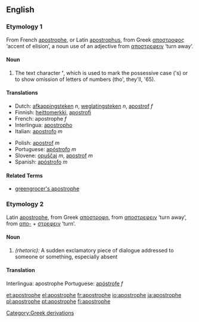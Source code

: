 {{wikipedia}}
==English==
{{rfc}} {{wikipedia}}
===Etymology 1===
From French [[apostrophe#French|apostrophe]], or Latin [[apostrophus]], from Greek [[αποστροφος]] ‘accent of elision’, a noun use of an adjective from [[αποστρεφειν]] ‘turn away’.

====Noun====
{{en-noun|apostrophe|apostrophes}}

# The text character '''’''', which is used to mark the possessive case ('s) or to show omission of letters of numbers (tho', they'll, '65).

====Translations====
{{top}}
*Dutch: [[afkappingsteken]] ''n'', [[weglatingsteken]] ''n'', [[apostrof]] ''f''
*Finnish: [[heittomerkki]], [[apostrofi]]
*French: apostrophe ''f''
*Interlingua: [[apostropho]]
*Italian: [[apostrofo]] ''m''
{{mid}}
*Polish: [[apostrof]] ''m''
*Portuguese: [[apóstrofo]] ''m''
*Slovene: [[opuščaj]] ''m'', [[apostrof]] ''m''
*Spanish: [[apóstrofo]] ''m''
{{bottom}}

====Related Terms====
*[[greengrocer's apostrophe]]

{{punctuation}}

===Etymology 2===
Latin [[apostrophe#Latin|apostrophe]], from Greek [[αποστροφη]], from [[αποστρεφειν]] ‘turn away’, from [[απο-]] + [[στρεφειν]] ‘turn’.

====Noun====
{{en-noun|apostrophe|apostrophes}}
# ''(rhetoric):'' A sudden exclamatory piece of dialogue addressed to someone or something, especially absent

====Translation====
{{top}}
Interlingua: apostrophe
{{mid}}
Portuguese: [[apóstrofe]] ''f''
{{bottom}}

[[Category:Greek derivations]]

[[et:apostrophe]]
[[el:apostrophe]]
[[fr:apostrophe]]
[[io:apostrophe]]
[[ja:apostrophe]]
[[pl:apostrophe]]
[[pt:apostrophe]]
[[fi:apostrophe]]